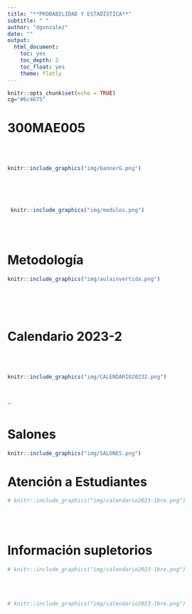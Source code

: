 ```yaml
---
title: "**PROBABILIDAD Y ESTADÍSTICA**"
subtitle: " "
author: "dgonzalez"
date: ""
output:
  html_document:
    toc: yes
    toc_depth: 2
    toc_float: yes
    theme: flatly
---
```



```r
knitr::opts_chunk$set(echo = TRUE)
cg="#6c4675"

```

# **300MAE005**

<br/><br/>



```r
knitr::include_graphics("img/bannerG.png")
```


<br/><br/><br/>


```r
 knitr::include_graphics("img/modulos.png")
```
<br/><br/>

# **Metodología**
 
```r
knitr::include_graphics("img/aulainvertida.png")
```
<br/><br/><br/>


# **Calendario 2023-2**

<br/><br/>


```r
knitr::include_graphics("img/CALENDARIO20232.png")
```

<br/><br/>
``


# **Salones**


```r
knitr::include_graphics("img/SALONES.png")
```

# **Atención a Estudiantes**


```r
# knitr::include_graphics("img/calendario2023-1bre.png")
```

<br/><br/>

# **Información supletorios**


```r
# knitr::include_graphics("img/calendario2023-1bre.png")
```

<br/><br/>


```r
# knitr::include_graphics("img/calendario2023-1bre.png")
```



